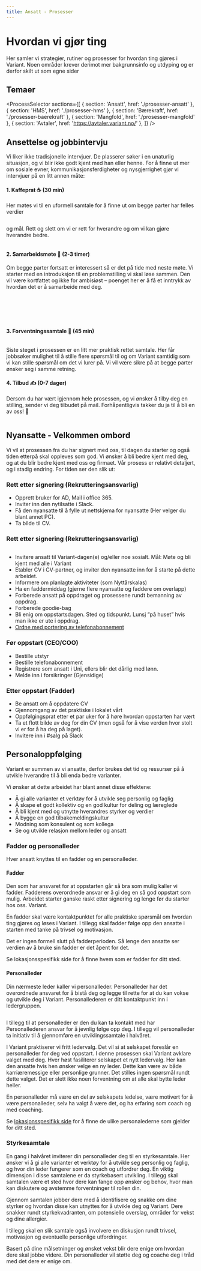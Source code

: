 ```yaml
---
title: Ansatt - Prosesser
---
```



# Hvordan vi gjør ting

Her samler vi strategier, rutiner og prosesser for hvordan ting gjøres i Variant. Noen områder krever derimot mer bakgrunnsinfo og utdyping og er derfor skilt ut som egne sider

## Temaer

<ProcessSelector
  sections={[
    { section: 'Ansatt', href: './prosesser-ansatt' },
    { section: 'HMS', href: './prosesser-hms' },
    { section: 'Bærekraft', href: './prosesser-baerekraft' },
    { section: 'Mangfold', href: './prosesser-mangfold' },
    { section: 'Avtaler', href: 'https://avtaler.variant.no/' },
  ]}
/>

## Ansettelse og jobbintervju

Vi liker ikke tradisjonelle intervjuer. De plasserer søker i en unaturlig situasjon, og vi blir ikke godt kjent med han eller henne. For å finne ut mer om sosiale evner, kommunikasjonsferdigheter og nysgjerrighet gjør vi intervjuer på en litt annen måte:

#### 1. Kaffeprat ☕️ (30 min)

Her møtes vi til en uformell samtale for å finne ut om begge parter har felles verdier

<img
  src="./assets/illustrations/arrowLeft.svg"
  className="illustration--right"
  role="none"
  alt=""
/>

og mål. Rett og slett om vi er rett for hverandre og om vi kan gjøre hverandre bedre.

<img
  src="./assets/illustrations/teamwork.svg"
  className="illustration illustration--left"
  role="none"
  alt=""
/>

#### 2. Samarbeidsmøte️ 🤝 (2-3 timer)

Om begge parter fortsatt er interessert så er det på tide med neste møte. Vi starter med en introduksjon til en problemstilling vi skal løse sammen. Den vil være kortfattet og ikke for ambisiøst – poenget her er å få et inntrykk av hvordan det er å samarbeide med deg.

<br />
<br />
<br />
<br />

<img src="./assets/illustrations/arrowRight.svg" role="none" alt="" />

#### 3. Forventningssamtale 💬 (45 min)

<img
  src="./assets/illustrations/arrowLeft.svg"
  className="illustration--right"
  role="none"
  alt=""
/>

Siste steget i prosessen er en litt mer praktisk rettet samtale. Her får jobbsøker
mulighet til å stille flere spørsmål til og om Variant samtidig som vi kan stille
spørsmål om det vi lurer på. Vi vil være sikre på at begge parter ønsker seg i samme
retning.

#### 4. Tilbud ✍️ (0-7 dager)

Dersom du har vært igjennom hele prosessen, og vi ønsker å tilby deg en stilling, sender vi deg tilbudet på mail. Forhåpentligvis takker du ja til å bli en av oss! 🎉

<img
  src="./assets/illustrations/twoInMoon.svg"
  className="illustration illustration--center"
  role="none"
  alt=""
/>

## Nyansatte - Velkommen ombord

Vi vil at prosessen fra du har signert med oss, til dagen du starter og også tiden etterpå skal oppleves som god. Vi ønsker å bli bedre kjent med deg, og at du blir bedre kjent med oss og firmaet. Vår prosess er relativt detaljert, og i stadig endring. For tiden ser den slik ut:

### Rett etter signering (Rekrutteringsansvarlig)

- Opprett bruker for AD, Mail i office 365.
- Inviter inn den nytilsatte i Slack.
- Få den nyansatte til å fylle ut nettskjema for nyansatte (Her velger du blant annet PC).
- Ta bilde til CV.

### Rett etter signering (Rekrutteringsansvarlig)

<img
  src="./assets/illustrations/employee-icon-1.svg"
  className="illustration illustration--right"
  role="none"
  alt=""
/>

- Invitere ansatt til Variant-dagen(e) og/eller noe sosialt. Mål: Møte og bli kjent med alle i Variant
- Etabler CV i CV-partner, og inviter den nyansatte inn for å starte på dette arbeidet.
- Informere om planlagte aktiviteter (som Nyttårskalas)
- Ha en faddermiddag (gjerne flere nyansatte og faddere om overlapp)
- Forberede ansatt på oppdraget og prosessene rundt bemanning av oppdrag.
- Forberede goodie-bag
- Bli enig om oppstartsdagen. Sted og tidspunkt. Lunsj “på huset” hvis man ikke er ute i oppdrag.
- [Ordne med portering av telefonabonnement](https://www.telia.no/mitt-abonnement/bytte-eier/)

### Før oppstart (CEO/COO)

- Bestille utstyr
- Bestille telefonabonnement
- Registrere som ansatt i Uni, ellers blir det dårlig med lønn.
- Melde inn i forsikringer (Gjensidige)

### Etter oppstart (Fadder)

- Be ansatt om å oppdatere CV
- Gjennomgang av det praktiske i lokalet vårt
- Oppfølgingsprat etter et par uker for å høre hvordan oppstarten har vært
- Ta et flott bilde av deg for din CV (men også for å vise verden hvor stolt vi er for å ha deg på laget).
- Invitere inn i #salg på Slack

## Personaloppfølging

Variant er summen av vi ansatte, derfor brukes det tid og ressurser på å utvikle hverandre til å bli enda bedre varianter.

Vi ønsker at dette arbeidet har blant annet disse effektene:

- Å gi alle varianter et verktøy for å utvikle seg personlig og faglig
- Å skape et godt kollektiv og en god kultur for deling og læreglede
- Å bli kjent med og utnytte hverandres styrker og verdier
- Å bygge en god tilbakemeldingskultur
- Modning som konsulent og som kollega
- Se og utvikle relasjon mellom leder og ansatt

### Fadder og personalleder

Hver ansatt knyttes til en fadder og en personalleder.

#### Fadder

Den som har ansvaret for at oppstarten går så bra som mulig kaller vi fadder. Fadderens overordnede ansvar er å gi deg en så god oppstart som mulig. Arbeidet starter ganske raskt etter signering og lenge før du starter hos oss. Variant.

En fadder skal være kontaktpunktet for alle praktiske spørsmål om hvordan ting gjøres og løses i Variant. I tillegg skal fadder følge opp den ansatte i starten med tanke på trivsel og motivasjon.

Det er ingen formell slutt på fadderperioden. Så lenge den ansatte ser verdien av å bruke sin fadder er det åpent for det.

Se lokasjonsspesifikk side for å finne hvem som er fadder for ditt sted.

#### Personalleder

Din nærmeste leder kaller vi personalleder. Personalleder har det overordnede ansvaret for å bistå deg og legge til rette for at du kan vokse og utvikle deg i Variant. Personallederen er ditt kontaktpunkt inn i ledergruppen.

<img
  src="./assets/illustrations/employee-icon-2.svg"
  className="illustration illustration--left"
  role="none"
  alt=""
/>

I tillegg til at personalleder er den du kan ta kontakt med har Personallederen ansvar for å jevnlig følge opp deg. I tillegg vil personalleder ta initiativ til å gjennomføre en utviklingssamtale i halvåret.

I Variant praktiserer vi fritt ledervalg. Det vil si at selskapet foreslår en personalleder for deg ved oppstart. I denne prosessen skal Variant avklare valget med deg. Hver høst fasiliterer selskapet et nytt ledervalg. Her kan den ansatte hvis hen ønsker velge en ny leder. Dette kan være av både karriæremessige eller personlige grunner. Det stilles ingen spørsmål rundt dette valget. Det er slett ikke noen forventning om at alle skal bytte leder heller.

En personalleder må være en del av selskapets ledelse, være motivert for å være personalleder, selv ha valgt å være det, og ha erfaring som coach og med coaching.

Se [lokasjonsspesifikk side](https://handbook.variant.no/avdelinger/) for å finne de ulike personalederne som gjelder for ditt sted.

### Styrkesamtale

En gang i halvåret inviterer din personalleder deg til en styrkesamtale. Her ønsker vi å gi alle varianter et verktøy for å utvikle seg personlig og faglig, og hvor din leder fungerer som en coach og utfordrer deg. En viktig dimensjon i disse samtalene er da styrkebasert utvikling. I tillegg skal samtalen være et sted hvor dere kan fange opp ønsker og behov, hvor man kan diskutere og avstemme forventninger til rollen din.

Gjennom samtalen jobber dere med å identifisere og snakke om dine styrker og hvordan disse kan utnyttes for å utvikle deg og Variant. Dere snakker rundt styrkekvadranten, om potensielle overslag, områder for vekst og dine allergier.

I tillegg skal en slik samtale også involvere en diskusjon rundt trivsel, motivasjon og eventuelle personlige utfordringer.

Basert på dine målsetninger og ønsket vekst blir dere enige om hvordan dere skal jobbe videre. Din personalleder vil støtte deg og coache deg i tråd med det dere er enige om.

<img
  src="./assets/illustrations/employee-icon-3.svg"
  className="illustration--bottom"
  role="none"
  alt=""
/>
